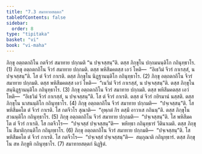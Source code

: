 ```yaml
---
title: "7.3 สมาทายสตฺตก"
tableOfContents: false
sidebar:
  order: 8
type: "tipitaka"
basket: "vi"
book: "vi-maha"
---
```



<DynamicBreadcrumb />

<Division number="312" book="vi-maha">

<Paragraph number="1405" book="vi-maha">
ภิกฺขุ อตฺถตกถิโน กตจีวรํ สมาทาย ปกฺกมติ “น ปจฺเจสฺสนฺ”ติ. ตสฺส ภิกฺขุโน ปกฺกมนนฺติโก กถินุทฺธาโร. (1)
</Paragraph>

<Paragraph number="1406" book="vi-maha">
ภิกฺขุ อตฺถตกถิโน จีวรํ สมาทาย ปกฺกมติ. ตสฺส พหิสีมคตสฺส เอวํ โหติ—  “อิเธวิมํ จีวรํ กาเรสฺสํ, น ปจฺเจสฺสนฺ”ติ. โส ตํ จีวรํ กาเรติ. ตสฺส ภิกฺขุโน นิฏฺฐานนฺติโก กถินุทฺธาโร. (2)
</Paragraph>

<Paragraph number="1407" book="vi-maha">
ภิกฺขุ อตฺถตกถิโน จีวรํ สมาทาย ปกฺกมติ. ตสฺส พหิสีมคตสฺส เอวํ โหติ—  “เนวิมํ จีวรํ กาเรสฺสํ, น ปจฺเจสฺสนฺ”ติ. ตสฺส ภิกฺขุโน สนฺนิฏฺฐานนฺติโก กถินุทฺธาโร. (3)
</Paragraph>

<Paragraph number="1408" book="vi-maha">
ภิกฺขุ อตฺถตกถิโน จีวรํ สมาทาย ปกฺกมติ. ตสฺส พหิสีมคตสฺส เอวํ โหติ—  “อิเธวิมํ จีวรํ กาเรสฺสํ, น ปจฺเจสฺสนฺ”ติ. โส ตํ จีวรํ กาเรติ. ตสฺส ตํ จีวรํ กยิรมานํ นสฺสติ. ตสฺส ภิกฺขุโน นาสนนฺติโก กถินุทฺธาโร. (4)
</Paragraph>

<Paragraph number="1409" book="vi-maha">
ภิกฺขุ อตฺถตกถิโน จีวรํ สมาทาย ปกฺกมติ—  “ปจฺเจสฺสนฺ”ติ. โส พหิสีมคโต ตํ จีวรํ กาเรติ. โส กตจีวโร สุณาติ—  “อุพฺภตํ กิร ตสฺมึ อาวาเส กถินนฺ”ติ. ตสฺส ภิกฺขุโน สวนนฺติโก กถินุทฺธาโร. (5)
</Paragraph>

<Paragraph number="1410" book="vi-maha">
ภิกฺขุ อตฺถตกถิโน จีวรํ สมาทาย ปกฺกมติ—  “ปจฺเจสฺสนฺ”ติ. โส พหิสีมคโต ตํ จีวรํ กาเรติ. โส กตจีวโร—  “ปจฺเจสฺสํ ปจฺเจสฺสนฺ”ติ—  พหิทฺธา กถินุทฺธารํ วีตินาเมติ. ตสฺส ภิกฺขุโน สีมาติกฺกนฺติโก กถินุทฺธาโร. (6)
</Paragraph>

<Paragraph number="1411" book="vi-maha">
ภิกฺขุ อตฺถตกถิโน จีวรํ สมาทาย ปกฺกมติ—  “ปจฺเจสฺสนฺ”ติ. โส พหิสีมคโต ตํ จีวรํ กาเรติ. โส กตจีวโร—  “ปจฺเจสฺสํ ปจฺเจสฺสนฺ”ติ—  สมฺภุณาติ กถินุทฺธารํ. ตสฺส ภิกฺขุโน สห ภิกฺขูหิ กถินุทฺธาโร. (7)

</Paragraph>
</Division>

<Paragraph number="1412" type="center" book="vi-maha">
สมาทายสตฺตกํ นิฏฺฐิตํ.
</Paragraph>